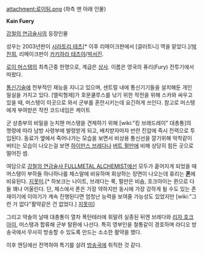 attachment:로이팀.png
(좌측 맨 아래 인물)


'''Kain Fuery'''

[[강철의 연금술사]]의 등장인물

성우는 2003년판이 [[시라토리 테츠]][* 이후 리메이크판에서 [글러트니] 역을 맡았다.]/[[박찬희]], 리메이크판이 [[카키하라 테츠야]]/[[박서진]].

[[로이 머스탱]]의 최측근중 한명으로, 계급은 [[상사]]. 이름은 영국의 퓨리(Fury) 전투기에서 따왔다.

[[통신]]기술에 천부적인 재능을 지니고 있으며, 센트럴 내에 통신기기들을 설치해둔 개인 밀실을 가지고 있다. [엘릭형제]가 호문쿨루스를 낚기 위한 작전을 위해 스카와 싸우고 있을 때, 머스탱이 이곳으로 와서 군부를 혼란시키는데 요긴하게 쓰인다. 참고로 머스탱에게 부여받은 작전 코드네임은 케이트

군 상층부의 비밀을 눈치챈 머스탱을 견제하기 위해 [wiki:"킹 브래드레이" 대총통]의 명령에 따라 남방 사령부에 발령받게 되고, 배치받자마자 반란 진압에 즉시 전력으로 투입된다. 동료가 옆에서 죽어나가는 모습을 보면서 비상용 통신선을 깔기위해 악착같이 버티는 모습이 나오는걸 보면 [[하이만스 브레다]]나 [[버트 펄만]]에 비해 상당히 힘든 곳으로 떨어진 셈.

여담으로 [[강철의 연금술사 FULLMETAL ALCHEMIST]]에선 모두가 흩어지게 되었을 때 머스탱이 부하들 하나하나를 체스말에 비유하며 회상하는 장면이 나오는데 휴리는 '''[[폰]]'''에 비유된다. [[지못미]].[* 하보크는 나이트, 브레다는 룩, 펄만은 비숍, 호크아이는 퀸으로 다들 꽤나 어울린다. 단, 체스에서 폰은 가장 약하지만 동시에 가장 강하게 될 수도 있는 존재이기에 이야기가 계속 진행된다면 엄청난 능력을 보여줄 가능성도 있었지만 [wiki:"그런 거 없다"활약같은 건 없었다.] [[지못미]]]

그리고 약솔의 날때 대총통이 열차 폭탄테러에 휘말려 실종된 뒤엔 브레다와 [[리자 호크아이]], 머스탱과 합류해 군부 탈환에 나선다. 특히 영부인을 철통같이 경호하며 라디오 방송국에서 무사히 방송할 수 있도록 만드는 소소한 활약을 했다.

이후 엔딩에선 전역하여 특기를 살려 [[방송국]]에 취직한 것 같다.
